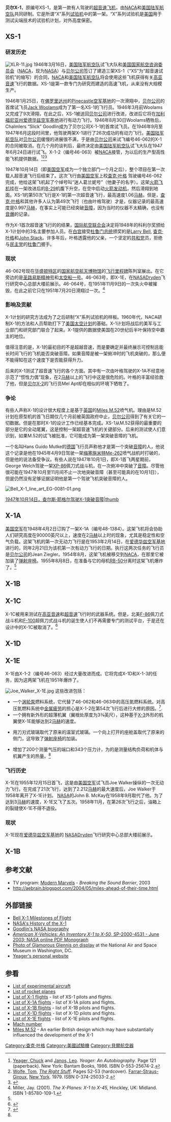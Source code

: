 {{overlinked|time=2015-06-02T13:10:20+00:00}}
{{infobox Aircraft
  |name =贝尔X-1
  |type =[[試驗機|試驗]][[火箭飞机|火箭飞机]]
  |manufacturer =[[贝尔直升机公司|贝尔航空公司]]
  |image =Image:Bell_X-1_color.jpg
  |caption =编号46-062的X-1，绰号“迷人葛兰妮号”。
  |designer =
  |first flight =1946年1月19日
  |introduced =
  |retired = 
  |status = 退役
  |primary user = [[美國陸軍航空軍|美国陆军航空队]]
  |more users = [[美國國家航空諮詢委員會|NACA]]
  |produced =
  |number built = 7
  |unit cost =
  |variants with their own articles =
}}
'''贝尔X-1'''，原编号XS-1，是第一款有人驾驶的[[超音速|超音速]][[飞机|飞机]]，由[[NACA|NACA]]和[[美國陸軍航空軍|美国陆军航空队]]共同研制。它是所谓“X”系列[[试验机|试验机]]中的第一架。“X”系列试验机是[[美国|美国]]用于测试尖端技术的试验机计划，对外高度保密。

== XS-1 ==
=== 研发历史 ===
[[File:XLR-11.jpg|thumb]]
1946年3月16日，[[美國陸軍航空軍|美国陆军航空队]]试飞大队和[[美国国家航空咨询委员会|美国国家航空咨询委员会]]（[[NACA|NACA]]，现为[[NASA|NASA]]）与[[贝尔直升机公司|贝尔公司]]签订了建造三架XS-1（“XS”为“超音速试验机”的缩写）的合同，[[NACA|NACA]]和[[美國陸軍航空軍|美国陆军航空队]]将会使用这些飞机获得有关[[高亚音速|高亚音速]]飞行的数据。XS-1是第一款专门为研究而建造的高速飞机，从来没有大规模生产。

1946年1月25日，在[[佛罗里达州|佛罗里达州]]的[[Pinecastle空军基地|Pinecastle空军基地]]的一次滑翔中，[[贝尔直升机公司|贝尔公司]]的首席试飞员[[Jack_Woolams|Jack Woolams]]成为了第一名XS-1的飞行员。1946年3月前Woolams又完成了9次滑翔，在此之后，XS-1被送回[[贝尔直升机公司|贝尔公司]]进行改进，改进后它将在[[加利福尼亚州|加利福尼亚州]][[爱德华兹空军基地|爱德华兹空军基地]]进行有动力飞行。1946年8月30日Woolams牺牲后，Chalmlers “Slick” Goodlin成为了贝尔公司X-1-1的首席试飞员。在1946年9月至1947年6月这段时间里，他驾驶两架X-1进行了26次成功的有动力飞行。[[美國陸軍航空軍|美国陆军航空队]]对[[贝尔直升机公司|贝尔公司]]缓慢的进展很不满，于是由[[贝尔直升机公司|贝尔公司]]来试飞编号46-062的X-1的合同被取消。在几个月的谈判后，最终决定由[[美國陸軍航空軍|美国陆军航空队]]试飞大队在1947年6月24日进行试飞。X-1-2（编号46-063）被[[NACA|NACA]]接管，为以后的生产型高性能飞机提供数据。<ref name="yeagerbio_121">[[Chuck_Yeager|Yeager, Chuck]] and [[Leo_Janos|Janos, Leo]]. ''Yeager: An Autobiography''. Page 121 (paperback). New York: Bantam Books, 1986. ISBN 0-553-25674-2.</ref><ref name="right_stuff_52-53">[[Tom_Wolfe|Wolfe, Tom]], ''[[The_Right_Stuff|The Right Stuff]]''. Pages 52-53 (hardcover). [[Farrar,_Straus_and_Giroux|Farrar-Straus-Giroux]], [[New_York_City|New York]]. 1979. ISBN 0-374-25033-2.</ref><ref>{{cite web |url=http://www.cebudanderson.com/aturningpoint.htm |title=存档副本 |accessdate=2006-12-03 |deadurl=yes |archiveurl=https://web.archive.org/web/20070402001246/http://www.cebudanderson.com/aturningpoint.htm |archivedate=2007-04-02 }}</ref>

1947年10月14日（即[[美国空军|美国空军]]成为一个独立部门一个月之后），整个项目在第一次载人超音速飞行后结束了。这次飞行由[[美国空军|美国空军]]上校[[查克·叶格|查克·叶格]]
驾驶编号46-062完成，他给这架飞机起了个绰号叫“迷人葛兰妮号”（他妻子的名字）。这架[[火箭飞机|火箭飞机]]挂在一架改进后的[[B-29|B-29]]机腹下升空，在空中启动[[火箭发动机|火箭发动机]]，然后滑翔到地面。XS-1的第50次飞行是X-1的第一次超音速飞行，最高速度1.06[[马赫|马赫]]。但是，[[查克·叶格|查克·叶格]]和其他许多人认为第49次飞行（也由叶格驾驶）才是，仪器记录的最高速度是0.997[[马赫|马赫]]，在事实上可能已经突破[[音障|音障]]，因为当时的仪器不太精确，也没有[[音爆|音爆]]的记录。

作为X-1首次超音速飞行的的结果，[[国际航空联合会|国际航空联合会]]决定将1948年的科利尔奖颁给X-1计划中的3名主要参加人员。在[[白宫|白宫]]接受[[杜鲁门总统|杜鲁门总统]]颁奖的是[[Larry_Bell|Larry Bell]], [[查克·叶格|查克·叶格]]和[[John_Stack|John Stack]]。许多年后，叶格透露他的父亲，一个坚定的[[共和黨_(美國)|共和党]]员，拒绝与[[民主党_(美国)|民主党]]的[[杜鲁门|杜鲁门]]握手。

=== 现状 ===
46-062号现在[[华盛顿特区|华盛顿特区]]的[[国家航空航天博物馆|国家航空航天博物馆]]的[[飞行里程碑|飞行里程碑]]陈列室展出。在它旁边的是[[圣路易斯精神号|圣路易斯精神号]]和[[太空船一号|太空船一号]]。46-063号，即X-1E，在[[NASA|NASA]]Dryden飞行研究中心总部大楼前展示。46-064号，在1951年11月9日的一次失火中被摧毁，在此之前它只在1951年7月20日滑翔过一次。<ref name="#1">Miller, Jay. (2001). ''The X-Planes: X-1 to X-45,'' Hinckley, UK: Midland. ISBN 1-85780-109-1.</ref>

=== 影响及贡献 ===
X-1计划的研究方法成为了之后研制“X”系列试验机的样板。1960年代，NACA研制X-1的方法和人员帮助打下了[[美国太空计划|美国太空计划]]的基础。X-1计划将战后的美军与工业部门和研究部门联合了起来。X-1提供的数据使美国在20世纪后半叶保持空中霸主的地位。

值得注意的是，X-1的最初目的不是超越音速，而是要确定并最终展示可控制且能长时间飞行的飞机能否突破音障。如果音障是被一架俯冲时的飞机突破的，那么便不能得知在这个速度下是否能获得升力。

后来的X-1测试了超音速飞行的各个方面。其中有一次由叶格驾驶的X-1A不经意地示范了“惯性力偶”现象，在2[[马赫|马赫]]以上的飞行中这是很危险的。叶格的丰富经验救了他，但是[[贝尔X-2|贝尔X-2]]的飞行员Mel Apt却在相似的环境下牺牲了。

=== 争论 ===
有些人声称X-1的设计很大程度上是基于[[英国|英国]]的[[Miles_M.52|Miles M.52]]喷气机。理由是M.52计划在原型机的首飞日期仅几个月前被英国政府中止，[[贝尔直升机公司|贝尔公司]]得到了有关它的一切数据。但是在那时X-1的设计工作已经基本完成。XS-1从M.52获得的最重要的部分是它的全动尾翼，这是控制一架超音速飞机的关键部分。后来的测试使人们意识到，如果M.52的试飞被批准，它可能成为第一架突破音障的飞机。

一个名叫Hans Guido Mutke的[[德国|德国]]飞行员声称他才是第一个突破[[音障|音障]]的人，他说这个记录是他在1945年4月9日驾驶一架[[梅塞施米特|梅塞施米特]][[Me-262|Me-262]]喷气战机时打破的，但是他的说法备受争议。有些人说在1947年10月1日，即X-1首飞两星期前，George Welch驾驶一架[[F-86軍刀戰鬥機|XP-86]]佩刀式战斗机，在一次俯冲中突破了[[音障|音障]]。尽管他很可能在1947年10月至11月间不止一次地突破音障（甚至可能真的在10月1日），但是仍然没有足够证据证明他是第一个驾驶飞机突破音障的人。

[[File:Bell_X-1_line_art_EG-0081-01.png|thumb]]
{{aircraft specification|
<!-- if you do not understand how to use this template, please ask at [[Wikipedia_talk:WikiProject_Aircraft|Wikipedia talk:WikiProject Aircraft]] -->
<!-- please answer the following questions -->
|plane or copter?=plane
|jet or prop?=jet
<!-- Now, fill out the specs. Please include units where appropriate (main comes first, alt in parentheses). If an item doesn't apply, like capacity, leave it blank. For additional lines, end your alt units with )</li> and start a new, fully-formatted line with <li> -->
|ref= 
|crew=1
|length main={{convert|30|ft|11|in|m}}
|span main={{convert|29|ft||m}}
|height main={{convert|10|ft|10|in|m}}
|area main={{convert|130|ft2|m2}}
|empty weight main={{convert|7000|lb|kg}}
|loaded weight main={{convert|12225|lb|kg}}
|max takeoff weight main={{convert|12250|lb|kg}}
|more general= 
|engine (jet)=[[Reaction_Motors|Reaction Motors]] [[Reaction_Motors_XLR-11|XLR-11-RM3]]
|type of jet=[[火箭|火箭]]
|number of jets= 
|thrust main={{convert|6000|lbf|kN}}
|afterburning thrust main= 
|max speed main={{convert|957|mph|km/h}}
|range main=5分钟
|range alt= powered endurance
|ceiling main={{convert|71900|ft|m}}
|climb rate main= 
|climb rate alt= 
|loading main=94 lb/ft²
|loading alt=463 kg/m²
|thrust/weight=0.49
|more performance= 
|avionics= 
|armament= 
}}

[[file:Yeager_supersonic_flight_1947.ogv|1947年10月14日，[[查尔斯·耶格尔]]驾驶X-1突破[[音障|音障]]|thumb]]

== X-1A ==
[[美国空军|美国空军]]在1948年4月2日订购了一架X-1A（编号48-1384）。这架飞机将会协助人们研究高度在90000英尺以上，速度在2[[马赫|马赫]]以上时的现象，尤其是稳定性和空气负载。这架飞机的第一次无动力飞行是在1953年2月14日，在[[爱德华兹空军基地|爱德华兹空军基地]]进行的，同年2月21日为该机第一次有动力飞行的日期。执行这两次任务的飞行员是[[贝尔直升机公司|贝尔公司]]的Jean Ziegler。1954年8月，这架飞机被移交到[[NACA|NACA]]，在那里它被加装了[[弹射座椅|弹射座椅]]。1955年8月8日，在准备与它的母机[[RB-50|RB-50]]分离时这架飞机爆炸了。<ref name="#1"/>

{{aircraft specification|
<!-- if you do not understand how to use this template, please ask at [[Wikipedia_talk:WikiProject_Aircraft|Wikipedia talk:WikiProject Aircraft]] -->
<!-- please answer the following questions -->
|plane or copter?=plane
|jet or prop?=jet
<!-- Now, fill out the specs. Please include units where appropriate (main comes first, alt in parentheses). If an item doesn't apply, like capacity, leave it blank. For additional lines, end your alt units with )</li> and start a new, fully-formatted line with <li> -->
|ref= <ref name="#1"/>
|crew=1
|length main= 35 ft 8 in
|length alt=  m
|span main= 28 ft 0 in
|span alt=  m
|height main= 10 ft 8 in
|height alt=  m
|area main=  130 ft²
|area alt=  m²
|empty weight main=  7,266 lb
|empty weight alt=  kg
|loaded weight main=  16,487 lb
|loaded weight alt=  kg
|max takeoff weight main=  lb
|max takeoff weight alt=  kg
|more general=
|engine (jet)= [[Reaction_Motors|Reaction Motors]] [[Reaction_Motors_XLR-11|XLR11-RM-5]]
|type of jet=[[rocket|rocket]]
|number of jets= 
|thrust main= 6,000 lbf
|thrust alt=  kN
|afterburning thrust main= 
|afterburning thrust alt= 
|max speed main= 1,650 mph (2.44 Mach)
|max speed alt=  km/h
|range main= 4 minutes 40 seconds
|range alt= (powered endurance)
|ceiling main= 90,000+ ft
|ceiling alt=  m
|climb rate main= 
|climb rate alt= 
|loading main=  lb/ft²
|loading alt=  kg/m²
|thrust/weight= ??
|more performance= 
|avionics= 
|armament= 
}}

== X-1B ==

{{aircraft specification|
<!-- if you do not understand how to use this template, please ask at [[Wikipedia_talk:WikiProject_Aircraft|Wikipedia talk:WikiProject Aircraft]] -->
<!-- please answer the following questions -->
|plane or copter?=plane
|jet or prop?=jet
<!-- Now, fill out the specs. Please include units where appropriate (main comes first, alt in parentheses). If an item doesn't apply, like capacity, leave it blank. For additional lines, end your alt units with )</li> and start a new, fully-formatted line with <li> -->
|ref= <ref name="#1"/>
|crew=1
|length main= 35 ft 8 in
|length alt=  m
|span main= 28 ft 0 in
|span alt=  m
|height main= 10 ft 8 in
|height alt=  m
|area main=  130 ft²
|area alt=  m²
|empty weight main=  7,266 lb
|empty weight alt=  kg
|loaded weight main=  16,487 lb
|loaded weight alt=  kg
|max takeoff weight main=  lb
|max takeoff weight alt=  kg
|more general=
|engine (jet)= [[Reaction_Motors|Reaction Motors]] [[Reaction_Motors_XLR-11|XLR11-RM-5]]
|type of jet=[[rocket|rocket]]
|number of jets= 1
|thrust main= 6,000 lbf
|thrust alt=  kN
|afterburning thrust main= 
|afterburning thrust alt= 
|max speed main= 1,650 mph (2.44 Mach)
|max speed alt=  km/h
|range main= 4 minutes 40 seconds
|range alt= (powered endurance)
|ceiling main= 90,000+ ft
|ceiling alt=  m
|climb rate main= 
|climb rate alt= 
|loading main=  lb/ft²
|loading alt=  kg/m²
|thrust/weight= ??
|more performance= 
|avionics= 
|armament= 
}}

== X-1C ==
X-1C被用来测试在[[高亚音速|高亚音速]]和[[超音速|超音速]]飞行时的武器系统。但是，北美[[F-86|F-86]]佩刀式战斗机和[[F-100|F-100]]超佩刀式战斗机的诞生使人们不再需要专门的测试平台，于是还在设计中的X-1C被取消了。<ref>{{cite web |url=http://www1.dfrc.nasa.gov/gallery/photo/X-1A/HTML/E-24911.html |title=存档副本 |accessdate=2006-12-03 |deadurl=yes |archiveurl=https://web.archive.org/web/20061207181208/http://www.dfrc.nasa.gov/Gallery/Photo/X-1A/HTML/E-24911.html |archivedate=2006-12-07 }}</ref>

== X-1D ==

{{aircraft specification|
<!-- if you do not understand how to use this template, please ask at [[Wikipedia_talk:WikiProject_Aircraft|Wikipedia talk:WikiProject Aircraft]] -->
<!-- please answer the following questions -->
|plane or copter?=plane
|jet or prop?=jet
<!-- Now, fill out the specs. Please include units where appropriate (main comes first, alt in parentheses). If an item doesn't apply, like capacity, leave it blank. For additional lines, end your alt units with )</li> and start a new, fully-formatted line with <li> -->
|ref= <ref name="#1"/>
|crew=1
|length main= 35 ft 8 in
|length alt=  m
|span main= 28 ft 0 in
|span alt=  m
|height main= 10 ft 8 in
|height alt=  m
|area main=  130 ft²
|area alt=  m²
|empty weight main=  7,266 lb
|empty weight alt=  kg
|loaded weight main=  16,487 lb
|loaded weight alt=  kg
|max takeoff weight main=  lb
|max takeoff weight alt=  kg
|more general=
|engine (jet)= [[Reaction_Motors|Reaction Motors]] [[Reaction_Motors_XLR-11|XLR11-RM-5]]
|type of jet=[[rocket|rocket]]
|number of jets= 1
|thrust main= 6,000 lbf
|thrust alt=  kN
|afterburning thrust main= 
|afterburning thrust alt= 
|max speed main= 1,650 mph (2.44 Mach)
|max speed alt=  km/h
|range main= 4分40秒
|range alt= (powered endurance)
|ceiling main= 90,000+ ft
|ceiling alt=  m
|climb rate main= 
|climb rate alt= 
|loading main=  lb/ft²
|loading alt=  kg/m²
|thrust/weight= ??
|more performance= 
|avionics= 
|armament= 
}}

== X-1E ==
X-1E由X-1-2（编号46-063）经过大量改进而成。它将完成X-1D和X-1-3的任务，因为这两架飞机在1951年爆炸了。

[[File:Joe_Walker_X-1E.jpg|thumb]]
这些改进包括：
* 一个[[涡轮泵|涡轮泵]]燃料系统，它代替了46-062和46-063中的高压氮燃料系统。对高压氮燃料系统中[[金属疲劳|金属疲劳]]的担心是X-1-2在第54次飞行后进行大修的原因。<ref name="#2">{{Cite web |url=http://www.nasa.gov/centers/dryden/news/FactSheets/FS-083-DFRC.html |title=存档副本 |access-date=2007-01-29 |archive-date=2022-05-15 |archive-url=https://web.archive.org/web/20220515095629/https://www.nasa.gov/centers/dryden/news/FactSheets/FS-083-DFRC.html }}</ref>.
* 一个拥有新外形的超薄机翼（翼根处厚度为3⅜英尺），这种基于[[X-3|X-3]]外形的机翼使X-1E能够达到2[[马赫|马赫]]的速度。

* 用刀刃式玻璃取代了原来的温室式玻璃。一个向上打开的座舱盖取代了原来的侧门，这导致了[[弹射座椅|弹射座椅]]的加装。

* 增加了200个测量气压的端口和343个压力计，为的是测量结构负荷和机体与机翼产生的热量。<ref name="#2"/>

=== 飞行历史 ===
X-1E在1955年12月15日首飞，这是由[[美国空军|美国空军]]试飞员Joe Walker操纵的一次无动力飞行。在完成了21次飞行，达到了2.212[[马赫|马赫]]的最大速度后，Joe Walker于1958年离开了X-1E计划。 [[NASA|NASA]]的John B. McKay在1958年9月取代了他。为了达到3[[马赫|马赫]]的速度，X-1E又飞了五次。1958年11月，在第26次飞行之后，油箱上的裂缝使X-1E不得不退役。

=== 现状 ===
X-1E现在[[爱德华兹空军基地|爱德华兹空军基地]]的 [[NASA|NASA]]Dryden飞行研究中心总部大楼前展示。

== X-1B ==

{{aircraft specification|
<!-- if you do not understand how to use this template, please ask at [[Wikipedia_talk:WikiProject_Aircraft|Wikipedia talk:WikiProject Aircraft]] -->
<!-- please answer the following questions -->
|plane or copter?=plane
|jet or prop?=jet
<!-- Now, fill out the specs. Please include units where appropriate (main comes first, alt in parentheses). If an item doesn't apply, like capacity, leave it blank. For additional lines, end your alt units with )</li> and start a new, fully-formatted line with <li> -->
|ref= <ref name="#1"/>
|crew=1
|length main= 31 ft 0 in
|length alt=  m
|span main= 22 ft 10 in
|span alt=  m
|height main= 10 ft 10 in
|height alt=  m
|area main=  115 ft²
|area alt=  m²
|empty weight main=  6,850 lb
|empty weight alt=  kg
|loaded weight main=  14,750 lb
|loaded weight alt=  kg
|max takeoff weight main=  lb
|max takeoff weight alt=  kg
|more general=
|engine (jet)= [[Reaction_Motors|Reaction Motors]] [[Reaction_Motors_XLR-11|RMI LR-8-RM-5]]
|type of jet=[[rocket|rocket]]
|number of jets= 1
|thrust main= 6,000 lbf
|thrust alt=  kN
|afterburning thrust main= 
|afterburning thrust alt= 
|max speed main= 1,450 mph (2.24 Mach)
|max speed alt=  km/h
|range main= 4分45秒
|range alt= (powered endurance)
|ceiling main= 90,000+ ft
|ceiling alt=  m
|climb rate main= 
|climb rate alt= 
|loading main=  lb/ft²
|loading alt=  kg/m²
|thrust/weight= ??
|more performance= 
|avionics= 
|armament= 
}}

== 参考文献 ==
{{reflist}}
<div class="references-small">
* TV program: [[Modern_Marvels|Modern Marvels]] - ''Breaking the Sound Barrier'', 2003
* http://aebrain.blogspot.com/2004/05/miles-ahead-of-their-time.html {{Wayback|url=http://aebrain.blogspot.com/2004/05/miles-ahead-of-their-time.html |date=20210126184621 }}
</div>

== 外部链接 ==

{{commons|Bell X-1}}

* [https://web.archive.org/web/20060507140944/http://www.nasm.edu/galleries/gal100/bellX1.html  Bell X-1 Milestones of Flight]
* [http://history.nasa.gov/x1/ NASA's History of the X-1] {{Wayback|url=http://history.nasa.gov/x1/ |date=20070520235807 }}
* [http://history.nasa.gov/x1/goodlin.html Goodlin's NASA biography] {{Wayback|url=http://history.nasa.gov/x1/goodlin.html |date=20070621071136 }}
* [http://history.nasa.gov/monograph31.pdf  ''American X-Vehicles: An Inventory X-1 to X-50'', SP-2000-4531 - June 2003; NASA online PDF Monograph] {{Wayback|url=http://history.nasa.gov/monograph31.pdf |date=20200329170946 }}
* [http://www.flickr.com/photos/zippy/9754284/ Photo of Glamorous Glennis on display] {{Wayback|url=http://www.flickr.com/photos/zippy/9754284/ |date=20071116084515 }} at the National Air and Space Museum in Washington, DC.
* [https://web.archive.org/web/20070203055819/http://www.chuckyeager.com/home.htm Yeager's personal website]

== 参看 ==
* [[List_of_experimental_aircraft|List of experimental aircraft]]
* [[List_of_rocket_planes|List of rocket planes]]
* [[List_of_X-1_flights|List of X-1 flights]] - list of XS-1 pilots and flights.
* [[List_of_X-1A_flights|List of X-1A flights]] - list of X-1A pilots and flights.
* [[List_of_X-1B_flights|List of X-1B flights]] - list of X-1B pilots and flights.
* [[List_of_X-1D_flights|List of X-1D flights]] - list of X-1D pilots and flights.
* [[List_of_X-1E_flights|List of X-1E flights]] - list of X-1E pilots and flights.
* [[Mach_number|Mach number]]
* [[Miles_M-52|Miles M.52]] - An earlier British design which may have substantially influenced the development of the X-1

{{Bell Aircraft}}
{{US experimental aircraft}}
{{airlistbox}}
[[Category:查克·叶格|Category:查克·叶格]]
[[Category:美國試驗機|Category:美國試驗機]]
[[Category:貝爾航空器|Category:貝爾航空器]]